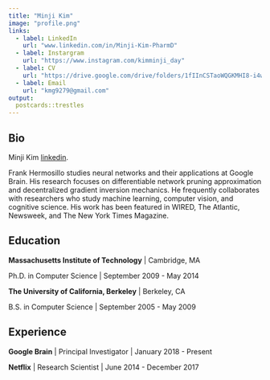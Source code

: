 ```yaml
---
title: "Minji Kim"
image: "profile.png"
links:
  - label: LinkedIn
    url: "www.linkedin.com/in/Minji-Kim-PharmD"
  - label: Instargram
    url: "https://www.instagram.com/kimminji_day"
  - label: CV
    url: "https://drive.google.com/drive/folders/1fIInCSTaoWQGKMHI8-i4wlDq0Ah8JnIk"
  - label: Email
    url: "kmg9279@gmail.com"
output:
  postcards::trestles
---
```


## Bio

Minji Kim
[linkedin](www.linkedin.com/in/Minji-Kim-PharmD).

Frank Hermosillo studies neural networks and their applications at Google Brain. His research focuses on differentiable network pruning approximation and decentralized gradient inversion mechanics. He frequently collaborates with researchers who study machine learning, computer vision, and cognitive science. His work has been featured in WIRED, The Atlantic, Newsweek, and The New York Times Magazine.

## Education

**Massachusetts Institute of Technology** \| Cambridge, MA

Ph.D. in Computer Science \| September 2009 - May 2014

**The University of California, Berkeley** \| Berkeley, CA

B.S. in Computer Science \| September 2005 - May 2009

## Experience

**Google Brain** \| Principal Investigator \| January 2018 - Present

**Netflix** \| Research Scientist \| June 2014 - December 2017
